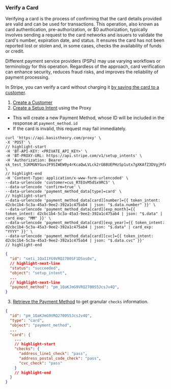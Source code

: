 
### Verify a Card

Verifying a card is the process of confirming that the card details provided are valid and can be used for transactions. This operation, also known as card authentication, pre-authorization, or $0 authorization, typically involves sending a request to the card networks and issuers to validate the card's number, expiration date, and status. It ensures the card has not been reported lost or stolen and, in some cases, checks the availability of funds or credit.

Different payment service providers (PSPs) may use varying workflows or terminology for this operation. Regardless of the approach, card verification can enhance security, reduces fraud risks, and improves the reliability of payment processing.

<Tabs className="bt-tabs" queryString="processor">
  <TabItem value="stripe" label="Stripe">

In Stripe, you can verify a card without charging it [by saving the card to a customer](https://support.stripe.com/questions/check-if-a-card-is-valid-without-a-charge).

1. [Create a Customer](https://docs.stripe.com/api/customers/create)
2. [Create a Setup Intent](https://docs.stripe.com/api/setup_intents) using the Proxy
  - This will create a new Payment Method, whose ID will be included in the response at `payment_method.id`
  - If the card is invalid, this request may fail immediately.

```shell showLineNumbers title="Create a Setup Intent"
curl 'https://api.basistheory.com/proxy' \
-X 'POST' \
// highlight-start
-H 'BT-API-KEY: <PRIVATE_API_KEY>' \
-H 'BT-PROXY-URL: https://api.stripe.com/v1/setup_intents' \
-H 'Authorization: Bearer sk_test_51KMGNYGuvJF9SIWEW0y4rKcaQwLVLck2rGB8UEPHzSp1utx7gXKAfZ3DVgjMfAuvBIT42pQhg0sIx2PepEJkXv9g00yIrUwhI4' \
// highlight-end
-H 'Content-Type: application/x-www-form-urlencoded' \
--data-urlencode 'customer=cus_RTEOvM5dSx9RCS' \
--data-urlencode 'confirm=true' \
--data-urlencode 'payment_method_data[type]=card' \
// highlight-start
--data-urlencode 'payment_method_data[card][number]={{ token_intent: d2cbc1b4-5c3a-45a3-9ee2-392a1c475ab4 | json: "$.data.number" }}' \
--data-urlencode 'payment_method_data[card][exp_month]={{ token_intent: d2cbc1b4-5c3a-45a3-9ee2-392a1c475ab4 | json: "$.data" |  card_exp: "MM" }}' \
--data-urlencode 'payment_method_data[card][exp_year]={{ token_intent: d2cbc1b4-5c3a-45a3-9ee2-392a1c475ab4 | json: "$.data" | card_exp: "YYYY" }}' \
--data-urlencode 'payment_method_data[card][cvc]={{ token_intent: d2cbc1b4-5c3a-45a3-9ee2-392a1c475ab4 | json: "$.data.cvc" }}'
// highlight-end
```

```json showLineNumbers title="Setup Intent Response"
{
  "id": "seti_1QaI1YG9VRQ2700SF1DSos0x",
  // highlight-next-line
  "status": "succeeded",
  "object": "setup_intent",
  ...
  // highlight-next-line
  "payment_method": "pm_1QaKJmG9VRQ2700S5JcsJv4Q",
}
```

3. [Retrieve the Payment Method](https://docs.stripe.com/api/payment_methods/retrieve) to get granular `checks` information.

```json showLineNumbers title="Payment Method Response"
{
  "id": "pm_1QaKJmG9VRQ2700S5JcsJv4Q",
  "type": "card",
  "object": "payment_method",
  ...
  "card": {
    ...
    // highlight-start
    "checks": {
      "address_line1_check": "pass",
      "address_postal_code_check": "pass",
      "cvc_check": "pass"
    }
    // highlight-end
  }
}
```
  </TabItem>
</Tabs>

